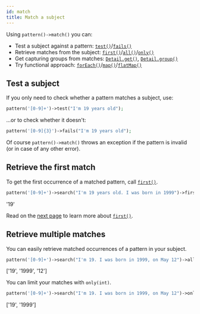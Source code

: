 ```yaml
---
id: match
title: Match a subject
---
```




Using `pattern()->match()` you can:
 - Test a subject against a pattern: [`test()`]/[`fails()`]
 - Retrieve matches from the subject: [`first()`]/[`all()`]/[`only()`]
 - Get capturing groups from matches: [`Detail.get()`], [`Detail.group()`]
 - Try functional approach: [`forEach()`]/[`map()`]/[`flatMap()`]

## Test a subject

If you only need to check whether a pattern matches a subject, use:
```php
pattern('[0-9]+')->test("I'm 19 years old");
```
...or to check whether it doesn't:
```php
pattern('[0-9]{3}')->fails("I'm 19 years old");
```
Of course `pattern()->match()` throws an exception if the pattern is invalid (or in case of any other error).

## Retrieve the first match

To get the first occurrence of a matched pattern, call [`first()`].

```php
pattern('[0-9]+')->search("I'm 19 years old. I was born in 1999")->first();
```
<Result>'19'</Result>

Read on the [next page](match-first.mdx) to learn more about [`first()`].

## Retrieve multiple matches

You can easily retrieve matched occurrences of a pattern in your subject.
```php
pattern('[0-9]+')->search("I'm 19. I was born in 1999, on May 12")->all();
```
<Result>['19', '1999', '12']</Result>

You can limit your matches with `only(int)`.
```php
pattern('[0-9]+')->search("I'm 19. I was born in 1999, on May 12")->only(2);
```
<Result>['19', '1999']</Result>

[`test()`]: #test-a-subject
[`fails()`]: #test-a-subject
[`first()`]: #one
[`all()`]: #many
[`only()`]: #many
[`group()`]: match-details.md
[`Detail.group()`]: match-details.md
[`Detail.get()`]: match-details.md
[`groups()`]: match-details.md
[`first()`]: match-first.mdx#use-first-with-callback
[`forEach()`]: match-for-each.mdx
[`map()`]: match-map.mdx
[`flatMap()`]: match-flat-map.mdx
